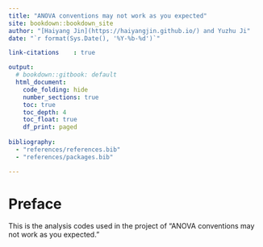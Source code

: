 ```yaml
---
title: "ANOVA conventions may not work as you expected"
site: bookdown::bookdown_site
author: "[Haiyang Jin](https://haiyangjin.github.io/) and Yuzhu Ji"
date: "`r format(Sys.Date(), '%Y-%b-%d')`"

link-citations    : true

output:
  # bookdown::gitbook: default
  html_document:
    code_folding: hide
    number_sections: true
    toc: true
    toc_depth: 4
    toc_float: true
    df_print: paged
  
bibliography: 
  - "references/references.bib"
  - "references/packages.bib"

---
```


# Preface {.unnumbered}

```{=html}
<style>
pre {
  overflow-x: auto;
}
pre code {
  word-wrap: normal;
  white-space: pre;
}
</style>
```

This is the analysis codes used in the project of "ANOVA conventions may not work as you expected."


